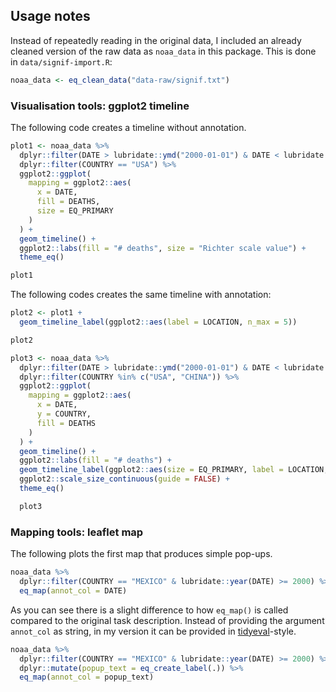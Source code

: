 ## Usage notes

Instead of repeatedly reading in the original data, I included an already
cleaned version of the raw data as `noaa_data` in this package. This is
done in `data/signif-import.R`:

```R
noaa_data <- eq_clean_data("data-raw/signif.txt")
```

### Visualisation tools: ggplot2 timeline

The following code creates a timeline without annotation.

```R
plot1 <- noaa_data %>%
  dplyr::filter(DATE > lubridate::ymd("2000-01-01") & DATE < lubridate::ymd("2018-01-01")) %>%
  dplyr::filter(COUNTRY == "USA") %>%
  ggplot2::ggplot(
    mapping = ggplot2::aes(
      x = DATE,
      fill = DEATHS,
      size = EQ_PRIMARY
    )
  ) +
  geom_timeline() +
  ggplot2::labs(fill = "# deaths", size = "Richter scale value") +
  theme_eq()

plot1
```

The following codes creates the same timeline with annotation:

```R
plot2 <- plot1 +
  geom_timeline_label(ggplot2::aes(label = LOCATION, n_max = 5))

plot2
```

```R
plot3 <- noaa_data %>%
  dplyr::filter(DATE > lubridate::ymd("2000-01-01") & DATE < lubridate::ymd("2018-01-01")) %>%
  dplyr::filter(COUNTRY %in% c("USA", "CHINA")) %>%
  ggplot2::ggplot(
    mapping = ggplot2::aes(
      x = DATE,
      y = COUNTRY,
      fill = DEATHS
    )
  ) +
  geom_timeline() +
  ggplot2::labs(fill = "# deaths") +
  geom_timeline_label(ggplot2::aes(size = EQ_PRIMARY, label = LOCATION, n_max = 5)) +
  ggplot2::scale_size_continuous(guide = FALSE) +
  theme_eq()

  plot3
  ```

### Mapping tools: leaflet map

The following plots the first map that produces simple pop-ups.

```R
noaa_data %>%
  dplyr::filter(COUNTRY == "MEXICO" & lubridate::year(DATE) >= 2000) %>%
  eq_map(annot_col = DATE)
```

As you can see there is a slight difference to how `eq_map()` is called compared
to the original task description. Instead of providing the argument `annot_col`
as string, in my version it can be provided in [tidyeval][tidyeval]-style.

```R
noaa_data %>%
  dplyr::filter(COUNTRY == "MEXICO" & lubridate::year(DATE) >= 2000) %>%
  dplyr::mutate(popup_text = eq_create_label(.)) %>%
  eq_map(annot_col = popup_text)
```

[tidyeval]: https://cran.r-project.org/web/packages/dplyr/vignettes/programming.html